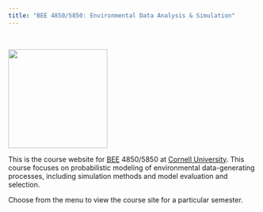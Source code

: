 ```yaml
---
title: "BEE 4850/5850: Environmental Data Analysis & Simulation"
---
```


<br>

::: {.grid}

::: {.g-col-3}

<img src="images/envdata_logo.png" width="200">

:::

::: {.g-col-1}
:::

::: {.g-col-8}

This is the course website for [BEE](https://cals.cornell.edu/biological-environmental-engineering) 4850/5850 at [Cornell University](https://cornell.edu). This course focuses on probabilistic modeling of environmental data-generating processes, including simulation methods and model evaluation and selection.

Choose from the menu to view the course site for a particular semester.

:::

:::